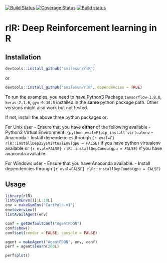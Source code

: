 [![Build Status](https://travis-ci.com/smilesun/rlR.svg?branch=master)](https://travis-ci.com/smilesun/rlR)
[![Coverage Status](https://coveralls.io/repos/github/smilesun/rlR/badge.svg?branch=master)](https://coveralls.io/github/smilesun/rlR?branch=master)
[![Build status](https://ci.appveyor.com/api/projects/status/d0oyb358bh3e8r7r?svg=true)](https://ci.appveyor.com/project/smilesun/rlr)

# rlR: Deep Reinforcement learning in R

## Installation
```r
devtools::install_github("smilesun/rlR")
```
or 

```r
devtools::install_github("smilesun/rlR", dependencies = TRUE)
```
To run the examples,  you need to have Python3 Package `tensorflow-1.8.0`, `keras-2.1.6`, `gym-0.10.5` installed in the **same** python package path. Other versions might also work but not tested.

If not, install the above three python packages or:

For Unix user
- Ensure that you have **either** of the following available
  - Python3 Virtual Environment: `{python eval=F}pip install virtualenv`
  - Anaconda
- Install dependencies through `{r eval=F} rlR::installDep2SysVirtualEnv(gpu = FALSE)` if you have python virtualenv available or `{r eval=FALSE} rlR::installDepConda(gpu = FALSE)` if you have anaconda available.


For Windows user
- Ensure that you have Anaconda available.
- Install dependencies through `{r eval=FALSE} rlR::installDepConda(gpu = FALSE)` 

## Usage
```r
library(rlR)
listGymEnvs()[1L:10L]
env = makeGymEnv("CartPole-v1")
env$overview()
listAvailAgent(env)
```

```r
conf = getDefaultConf("AgentFDQN")
conf$show()
conf$set(render = FALSE, console = FALSE)
```

```r
agent = makeAgent("AgentFDQN", env, conf)
perf = agent$learn(200L)
```

```r
perf$plot()
```
